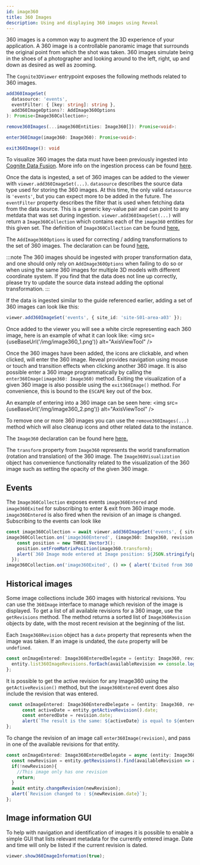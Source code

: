 ```yaml
---
id: image360
title: 360 Images
description: Using and displaying 360 images using Reveal
---
```



360 images is a common way to augment the 3D experience of your application.
A 360 image is a controllable panoramic image that surrounds the original point from which the shot was taken. 
360 images simulate being in the shoes of a photographer and looking around to the left, right, up and down as desired as well as zooming.

The `Cognite3DViewer` entrypoint exposes the following methods related to 360 images.

```ts
add360ImageSet(
  datasource: 'events', 
  eventFilter: { [key: string]: string }, 
  add360ImageOptions?: AddImage360Options
): Promise<Image360Collection>;

remove360Images(...image360Entities: Image360[]): Promise<void>:

enter360Image(image360: Image360): Promise<void>:

exit360Image(): void
```

To visualize 360 images the data must have been previously ingested into [Cognite Data Fusion](https://www.cognite.com/en/product/cognite_data_fusion_industrial_dataops_platform).
More info on the ingestion process can be found [here](https://docs.cognite.com/cdf/3d/guides/360images_upload/).

Once the data is ingested, a set of 360 images can be added to the viewer with `viewer.add360ImageSet(...)`.
`datasource` describes the source data type used for storing the 360 images.
At this time, the only valid `datasource` is `'events'`, but you can expect more to be added in the future.
The `eventFilter` property describes the filter that is used when fetching data from the data source.
This is a generic key-value pair and can point to any metdata that was set during ingestion.
`viewer.add360ImageSet(...)` will return a `Image360Collection` which contains each of the `image360` entities for this given set.
The definition of `Image360Collection` can be found [here.](../api/interfaces/cognite_reveal.Image360Collection)

The `AddImage360Options` is used for correcting / adding transformations to the set of 360 images. The declaration can be found [here.](../api/modules/cognite_reveal#addimage360options)

:::note
The 360 images should be ingested with proper transformation data, and one should only rely on `AddImage360Options` when failing to do so or when using the same 360 images for multiple 3D models with different coordinate system.
If you find that the data does not line up correctly, please try to update the source data instead adding the optional transformation.
:::

If the data is ingested similar to the guide referenced earlier, adding a set of 360 images can look like this:
```ts
viewer.add360ImageSet('events', { site_id: 'site-S01-area-a03' });
```

Once added to the viewer you will see a white circle representing each 360 image, here is an example of what it can look like:
<img src={useBaseUrl('/img/image360_1.png')} alt="AxisViewTool" />

Once the 360 images have been added, the icons are clickable, and when clicked, will enter the 360 image.
Reveal provides navigation using mouse or touch and transition effects when clicking another 360 image.
It is also possible enter a 360 image programmatically by calling the `enter360Image(image360: Image360)` method.
Exiting the visualization of a given 360 image is also possible using the `exit360Image()` method.
For convenience, this is bound to the `ESCAPE` key out of the box.

An example of entering into a 360 image can be seen here:
<img src={useBaseUrl('/img/image360_2.png')} alt="AxisViewTool" />

To remove one or more 360 images you can use the `remove360Images(...)` method which will also cleanup icons and other related data to the instance.

The `Image360` declaration can be found here [here.](../api/interfaces/cognite_reveal.Image360)

The `transform` property from `Image360` represents the world transformation (rotation and translation) of the 360 image.
The `Image360Visualization` object has convenience functionality related to the visualization of the 360 image such as setting the opacity of the given 360 image.
  
## Events
The `Image360Collection` exposes events `image360Entered` and `image360Exited` for subscribing to enter & exit from 360 image mode. `image360Entered` is also fired when the revision of an image is changed.
Subscribing to the events can look like
```ts
const image360Collection = await viewer.add360ImageSet('events', { site_id: 'site-S01-area-a03' });
image360Collection.on('image360Entered', (image360: Image360, revision: Image360Revision) => {
    const position = new THREE.Vector3();
    position.setFromMatrixPosition(image360.transform);
    alert(`360 Image mode entered at Image position: ${JSON.stringify(position)}`);
  });
image360Collection.on('image360Exited', () => { alert('Exited from 360 Image mode'); });
```

## Historical images
Some image collections include 360 images with historical revisions. You can use the `360Image` interface to manage which revision of the image is displayed. 
To get a list of all available revisions for a 360 image, use the `getRevisions` method. The method returns a sorted list of `Image360Revision` objects by date, 
with the most recent revision at the beginning of the list.

Each `Image360Revision` object has a `date` property that represents when the image was taken. If an image is undated, the `date` property will be `undefined`.
```ts
const onImageEntered: Image360EnteredDelegate = (entity: Image360, revision: Image360Revision) => {
  entity.list360ImageRevisions.forEach(availableRevision => console.log(availableRevision.date);
};
```

It is possible to get the active revision for any Image360 using the `getActiveRevision()` method, but the `image360Entered` event does also include the revision that was entered.
```ts
 const onImageEntered: Image360EnteredDelegate = (entity: Image360, revision: Image360Revision) => {
      const activeDate = entity.getActiveRevision().date;
      const enteredDate = revision.date;
      alert(`The result is the same: ${activeDate} is equal to ${enteredDate}`);
};
```

To change the revision of an image call `enter360Image(revision)`, and pass in one of the available revisions for that entity.
```ts
const onImageEntered: Image360EnteredDelegate = async (entity: Image360, revision: Image360Revision) => {
  const newRevision = entity.getRevisions().find(availableRevision => availableRevision != revision);
  if(!newRevision){
    //This image only has one revision
    return;
  }
  await entity.changeRevision(newRevision);
  alert(`Revision changed to : ${newRevision.date}`);
};
```

## Image information GUI

To help with navigation and identification of images it is possible to enable a simple GUI that lists relevant metadata for the currently entered image.
Date and time will only be listed if the current revision is dated.

```ts
viewer.show360ImageInformation(true);
```